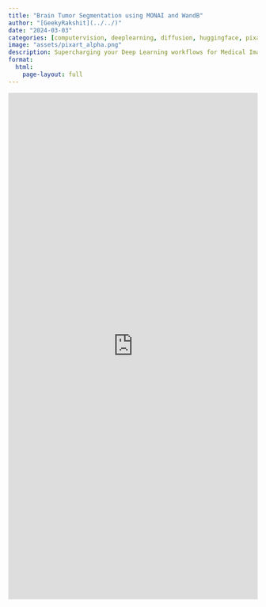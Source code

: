 ```yaml
---
title: "Brain Tumor Segmentation using MONAI and WandB"
author: "[GeekyRakshit](../../)"
date: "2024-03-03"
categories: [computervision, deeplearning, diffusion, huggingface, pixart, prompt]
image: "assets/pixart_alpha.png"
description: Supercharging your Deep Learning workflows for Medical Imaging using MonAI and Weights & Biases.
format: 
  html:
    page-layout: full
---
```


<iframe src="https://wandb.ai/geekyrakshit/brain-tumor-segmentation/reports/Brain-Tumor-Segmentation-using-MONAI-and-WandB---Vmlldzo0MjUzODIw" style="border:none;height:1024px;width:100%"></iframe>